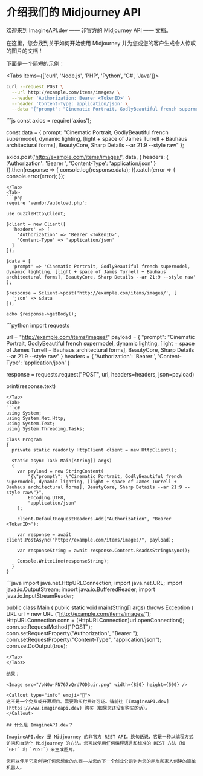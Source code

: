 
# 介绍我们的 Midjourney API

欢迎来到 ImagineAPI.dev —— 非官方的 Midjourney API —— 文档。

在这里，您会找到关于如何开始使用 Midjourney 并为您或您的客户生成令人惊叹的图片的文档！

下面是一个简短的示例：

<Tabs items={['curl', 'Node.js', 'PHP', 'Python', 'C#', 'Java']}>
<Tab>
```sh
curl --request POST \
  --url http://example.com/items/images/ \
  --header 'Authorization: Bearer <TokenID>' \
  --header 'Content-Type: application/json' \
  --data '{"prompt": "Cinematic Portrait, GodlyBeautiful french supermodel, dynamic lighting, [light + space of James Turrell + Bauhaus architectural forms], BeautyCore, Sharp Details --ar 21:9 --style raw"}'
```
</Tab>
<Tab>
```js
const axios = require('axios');

const data = {
  prompt: "Cinematic Portrait, GodlyBeautiful french supermodel, dynamic lighting, [light + space of James Turrell + Bauhaus architectural forms], BeautyCore, Sharp Details --ar 21:9 --style raw"
};

axios.post('http://example.com/items/images/', data, {
  headers: {
    'Authorization': 'Bearer <TokenID>',
    'Content-Type': 'application/json'
  }
}).then(response => {
  console.log(response.data);
}).catch(error => {
  console.error(error);
});
```
</Tab>
<Tab>
```php
require 'vendor/autoload.php';

use GuzzleHttp\Client;

$client = new Client([
  'headers' => [ 
    'Authorization' => 'Bearer <TokenID>',
    'Content-Type' => 'application/json'
  ]
]);

$data = [
  'prompt' => 'Cinematic Portrait, GodlyBeautiful french supermodel, dynamic lighting, [light + space of James Turrell + Bauhaus architectural forms], BeautyCore, Sharp Details --ar 21:9 --style raw'
];

$response = $client->post('http://example.com/items/images/', [
  'json' => $data
]);

echo $response->getBody();
```
</Tab>
<Tab>
```python
import requests

url = "http://example.com/items/images/"
payload = {
  "prompt": "Cinematic Portrait, GodlyBeautiful french supermodel, dynamic lighting, [light + space of James Turrell + Bauhaus architectural forms], BeautyCore, Sharp Details --ar 21:9 --style raw"
}
headers = {
  'Authorization': 'Bearer <TokenID>',
  'Content-Type': 'application/json'
}

response = requests.request("POST", url, headers=headers, json=payload)

print(response.text)
```
</Tab>
<Tab>
```c#
using System;
using System.Net.Http;
using System.Text;
using System.Threading.Tasks;

class Program
{
  private static readonly HttpClient client = new HttpClient();

  static async Task Main(string[] args)
  {
    var payload = new StringContent(
        "{\"prompt\": \"Cinematic Portrait, GodlyBeautiful french supermodel, dynamic lighting, [light + space of James Turrell + Bauhaus architectural forms], BeautyCore, Sharp Details --ar 21:9 --style raw\"}",
        Encoding.UTF8,
        "application/json"
    );

    client.DefaultRequestHeaders.Add("Authorization", "Bearer <TokenID>");

    var response = await client.PostAsync("http://example.com/items/images/", payload);

    var responseString = await response.Content.ReadAsStringAsync();

    Console.WriteLine(responseString);
  }
}
```
</Tab>
<Tab>
```java
import java.net.HttpURLConnection;
import java.net.URL;
import java.io.OutputStream;
import java.io.BufferedReader;
import java.io.InputStreamReader;

public class Main {
  public static void main(String[] args) throws Exception {
    URL url = new URL ("http://example.com/items/images/");
    HttpURLConnection conn = (HttpURLConnection)url.openConnection();
    conn.setRequestMethod("POST");
    conn.setRequestProperty("Authorization", "Bearer <TokenID>");
    conn.setRequestProperty("Content-Type", "application/json");
    conn.setDoOutput(true);
```
</Tab>
</Tabs>

结果：

<Image src="/pN0w-FN767vQrd7OD3uir.png" width={850} height={500} />

<Callout type="info" emoji="🌆">
这不是一个免费或开源项目。需要购买付费许可证。请前往 [ImagineAPI.dev](https://www.imagineapi.dev) 购买（如果您还没有购买的话）。
</Callout>

## 什么是 ImagineAPI.dev？

ImagineAPI.dev 是 Midjourney 的非官方 REST API。换句话说，它是一种以编程方式访问和自动化 Midjourney 的方法。您可以使用任何编程语言和标准的 REST 方法（如 `GET` 和 `POST`）来生成图片。

您可以使用它来创建任何您想象的东西——从您的下一个创业公司到为您的朋友和家人创建的简单机器人。